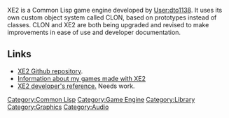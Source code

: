 XE2 is a Common Lisp game engine developed by [[User:dto1138]]. It
uses its own custom object system called CLON, based on prototypes
instead of classes. CLON and XE2 are both being upgraded and revised
to make improvements in ease of use and developer documentation.

== Links ==

* [http://github.com/dto/xe2 XE2 Github repository].
* [http://dto.github.com/notebook/games.html Information about my games made with XE2]
* [http://dto.github.com/notebook/xe2-reference.html XE2 developer's reference.] Needs work.

[[Category:Common Lisp]]
[[Category:Game Engine]]
[[Category:Library]]
[[Category:Graphics]]
[[Category:Audio]]